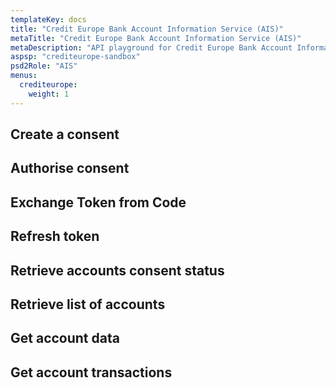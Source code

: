 ```yaml
---
templateKey: docs
title: "Credit Europe Bank Account Information Service (AIS)"
metaTitle: "Credit Europe Bank Account Information Service (AIS)"
metaDescription: "API playground for Credit Europe Bank Account Information Service (AIS)"
aspsp: "crediteurope-sandbox"
psd2Role: "AIS"
menus:
  crediteurope: 
    weight: 1
---
```








  <step>

  ## Create a consent

  <StepCreateAccountConsent requestOverride={crediteuropeAISPRequestOverride} />
  </step>
<step>

  ## Authorise consent

  <AuthoriseStep/>
</step>
<step>

  ## Exchange Token from Code

  <CreateToken/>
</step>
<step>

  ## Refresh token

  <RefreshToken/>
  </step>
  <step>

  ## Retrieve accounts consent status

  <AccountConsentStatus/>
  </step>
  <step>

  ## Retrieve list of accounts

  <StepAccounts/>
  </step>
  <step>

  ## Get account data

  <StepAccount/>
  </step>
  <step>

  ## Get account transactions

  <StepTransactions/>
  </step>


